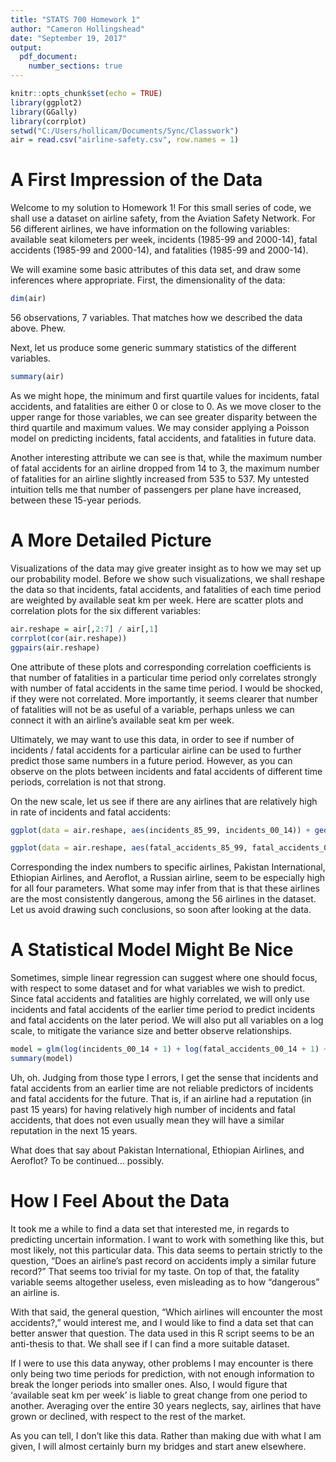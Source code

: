 ---
title: "STATS 700 Homework 1"
author: "Cameron Hollingshead"
date: "September 19, 2017"
output: 
  pdf_document:
    number_sections: true
---

```{r setup, include=FALSE}
knitr::opts_chunk$set(echo = TRUE)
library(ggplot2)
library(GGally)
library(corrplot)
setwd("C:/Users/hollicam/Documents/Sync/Classwork")
air = read.csv("airline-safety.csv", row.names = 1)
```

# A First Impression of the Data

Welcome to my solution to Homework 1!  For this small series of code, we shall use a dataset on airline safety, from the Aviation Safety Network. For 56 different airlines, we have information on the following variables: available seat kilometers per week, incidents (1985-99 and 2000-14), fatal accidents (1985-99 and 2000-14), and fatalities (1985-99 and 2000-14).

We will examine some basic attributes of this data set, and draw some inferences where appropriate. First, the dimensionality of the data:

```{r}
dim(air)
```

56 observations, 7 variables. That matches how we described the data above. Phew.

Next, let us produce some generic summary statistics of the different variables.

```{r}
summary(air)
```

As we might hope, the minimum and first quartile values for incidents, fatal accidents, and fatalities are either 0 or close to 0. As we move closer to the upper range for those variables, we can see greater disparity between the third quartile and maximum values. We may consider applying a Poisson model on predicting incidents, fatal accidents, and fatalities in future data.

Another interesting attribute we can see is that, while the maximum number of fatal accidents for an airline dropped from 14 to 3, the maximum number of fatalities for an airline slightly increased from 535 to 537. My untested intuition tells me that number of passengers per plane have increased, between these 15-year periods.

# A More Detailed Picture

Visualizations of the data may give greater insight as to how we may set up our probability model. Before we show such visualizations, we shall reshape the data so that incidents, fatal accidents, and fatalities of each time period are weighted by available seat km per week. Here are scatter plots and correlation plots for the six different variables:

```{r}
air.reshape = air[,2:7] / air[,1]
corrplot(cor(air.reshape))
ggpairs(air.reshape)
```

One attribute of these plots and corresponding correlation coefficients is that number of fatalities in a particular time period only correlates strongly with number of fatal accidents in the same time period. I would be shocked, if they were not correlated. More importantly, it seems clearer that number of fatalities will not be as useful of a variable, perhaps unless we can connect it with an airline's available seat km per week.

Ultimately, we may want to use this data, in order to see if number of incidents / fatal accidents for a particular airline can be used to further predict those same numbers in a future period. However, as you can observe on the plots between incidents and fatal accidents of different time periods, correlation is not that strong.

On the new scale, let us see if there are any airlines that are relatively high in rate of incidents and fatal accidents:

```{r}
ggplot(data = air.reshape, aes(incidents_85_99, incidents_00_14)) + geom_text(aes(label=row(air.reshape)[,1]))

ggplot(data = air.reshape, aes(fatal_accidents_85_99, fatal_accidents_00_14)) + geom_text(aes(label=row(air.reshape)[,1]))
```

Corresponding the index numbers to specific airlines, Pakistan International, Ethiopian Airlines, and Aeroflot, a Russian airline, seem to be especially high for all four parameters. What some may infer from that is that these airlines are the most consistently dangerous, among the 56 airlines in the dataset. Let us avoid drawing such conclusions, so soon after looking at the data.

# A Statistical Model Might Be Nice

Sometimes, simple linear regression can suggest where one should focus, with respect to some dataset and for what variables we wish to predict. Since fatal accidents and fatalities are highly correlated, we will only use incidents and fatal accidents of the earlier time period to predict incidents and fatal accidents on the later period. We will also put all variables on a log scale, to mitigate the variance size and better observe relationships.


```{r}
model = glm(log(incidents_00_14 + 1) + log(fatal_accidents_00_14 + 1) ~ log(incidents_85_99 + 1) + log(fatal_accidents_85_99 + 1), family = poisson, data = air.reshape)
summary(model)
```

Uh, oh. Judging from those type I errors, I get the sense that incidents and fatal accidents from an earlier time are not reliable predictors of incidents and fatal accidents for the future. That is, if an airline had a reputation (in past 15 years) for having relatively high number of incidents and fatal accidents, that does not even usually mean they will have a similar reputation in the next 15 years.

What does that say about Pakistan International, Ethiopian Airlines, and Aeroflot? To be continued... possibly.

# How I Feel About the Data

It took me a while to find a data set that interested me, in regards to predicting uncertain information. I want to work with something like this, but most likely, not this particular data. This data seems to pertain strictly to the question, "Does an airline's past record on accidents imply a similar future record?" That seems too trivial for my taste. On top of that, the fatality variable seems altogether useless, even misleading as to how "dangerous" an airline is.

With that said, the general question, "Which airlines will encounter the most accidents?," would interest me, and I would like to find a data set that can better answer that question. The data used in this R script seems to be an anti-thesis to that. We shall see if I can find a more suitable dataset.

If I were to use this data anyway, other problems I may encounter is there only being two time periods for prediction, with not enough information to break the longer periods into smaller ones. Also, I would figure that 'available seat km per week' is liable to great change from one period to another. Averaging over the entire 30 years neglects, say, airlines that have grown or declined, with respect to the rest of the market.

As you can tell, I don't like this data. Rather than making due with what I am given, I will almost certainly burn my bridges and start anew elsewhere.